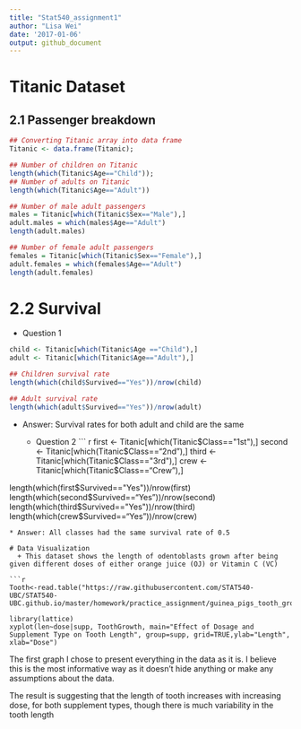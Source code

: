 ```yaml
---
title: "Stat540_assignment1"
author: "Lisa Wei" 
date: '2017-01-06'  
output: github_document 
---
```

# Titanic Dataset

## 2.1 Passenger breakdown 

```r

## Converting Titanic array into data frame
Titanic <- data.frame(Titanic);

## Number of children on Titanic
length(which(Titanic$Age=="Child"));
## Number of adults on Titanic
length(which(Titanic$Age=="Adult"))

## Number of male adult passengers
males = Titanic[which(Titanic$Sex=="Male"),]
adult.males = which(males$Age=="Adult")
length(adult.males)

## Number of female adult passengers
females = Titanic[which(Titanic$Sex=="Female"),]
adult.females = which(females$Age=="Adult")
length(adult.females)
```

# 2.2  Survival 
 + Question 1
 
``` r
child <- Titanic[which(Titanic$Age =="Child"),]
adult <- Titanic[which(Titanic$Age=="Adult"),]

## Children survival rate 
length(which(child$Survived=="Yes"))/nrow(child)

## Adult survival rate
length(which(adult$Survived=="Yes"))/nrow(adult)

```
* Answer: Survival rates for both adult and child are the same

  + Question 2
``` r
first <- Titanic[which(Titanic$Class=="1st"),]
second <- Titanic[which(Titanic$Class=="2nd"),]
third <- Titanic[which(Titanic$Class=="3rd"),]
crew <- Titanic[which(Titanic$Class=="Crew"),]

length(which(first$Survived=="Yes"))/nrow(first)
length(which(second$Survived=="Yes"))/nrow(second)
length(which(third$Survived=="Yes"))/nrow(third)
length(which(crew$Survived=="Yes"))/nrow(crew)
```
* Answer: All classes had the same survival rate of 0.5

# Data Visualization
  + This dataset shows the length of odentoblasts grown after being given different doses of either orange juice (OJ) or Vitamin C (VC)

```r
Tooth<-read.table("https://raw.githubusercontent.com/STAT540-UBC/STAT540-UBC.github.io/master/homework/practice_assignment/guinea_pigs_tooth_growth.txt")

library(lattice)
xyplot(len~dose|supp, ToothGrowth, main="Effect of Dosage and Supplement Type on Tooth Length", group=supp, grid=TRUE,ylab="Length", xlab="Dose")

```
The first graph I chose to present everything in the data as it is. I believe this is the most informative way as it doesn't hide anything or make any assumptions about the data.

The result is suggesting that the length of tooth increases with increasing dose, for both supplement types, though there is much variability in the tooth length 




